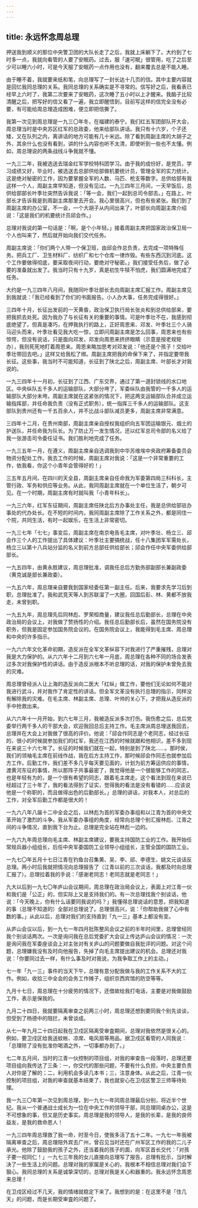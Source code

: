 ```yaml
---
---
---
```

title: 永远怀念周总理
---




押送我到顺义的那位中央警卫团的大队长走了之后，我就上床躺下了。大约到了七时多一点，我就向看管的人要了安眠药。过去，服「速可眠」很管用，吃了之后至少可以睡六小时，可是今天服了安眠药一点作用也没有，翻来覆去总是不能入睡。

由于睡不着，我就要来纸和笔，向总理写了一封长达十几页的信。其中主要内容就是回忆我同总理的关系。我同总理的关系确实是不寻常的。信写好之后，我看表已经早上六时了，我第二次要来了安眠药，这次睡了五小时以上才醒来。我脑子比较清醒之后，把写好的信又看了一遍，我立即醒悟到，目前写这样的信完全没有必要，有可能给周总理造成困难，便立即把信撕了。

我第一次见到周总理是一九三〇年冬，在福建的泰宁。我们红五军团部队开大会，周总理当时是中央苏区红军的总政委，他来给部队讲话。我只有十六岁，个子还矮，又在队列之内，离讲话的地方可能有几十米远。除了看到周副主席的大胡子之外，其余什么也没有看到，讲的什么内容也听不太清，即使听到一些也不太懂。例如，周总理说的两条战线斗争我就不懂。

一九三二年，我被选送去瑞金红军学校特科团学习。由于我的成份好，是党员，学习成绩又好，毕业时，被选送去总部供给部做机要统计员，管理全军的实力统计。这是绝对秘密的工作，因为要掌握全军的人数、马匹、枪支等数字。总供给部有我这样一个人，周副主席早知道，但没有见过。一九三四年三月间，一天早饭后，总供给部部长叶季壮突然告诉我说：「等一会，我们一起到总司令部去。」在路上，叶部长才告诉我是到周副主席那里去开会。我心里很高兴，但也有些紧张。我们到了周副主席的办公室，不一会，一个大胡子从内间出来了，叶部长向周副主席介绍说：「这是我们的机要统计员邱会作。」

总理对我说的第一句话是：「啊，是个小年轻。」接着周副主席把国家政治保卫局一个人也叫来了，然后就开始向我们交代任务。

周副主席说：「你们两个人带一个保卫班，由邱会作总负责，去完成一项特殊任务。把兵工厂、卫生材料厂、纺织厂和七个仓库一律炸毁。有些东西沉到河底。这个工作要做得彻底，要采取夜间行动，要绝对守秘密。」我们接受任务后，做了必要的准备就出发了。我当时只有十九岁，真是初生牛犊不怕虎，我们圆满地完成了任务。

大约是一九三四年八月间，我随同叶季壮部长去向周副主席汇报工作。周副主席见到我就说：「我已经看到了你们的书面报告。小人办大事，任务完成得很好。」

三四年十月，长征出发前的一天黄昏，政治保卫执行局长张炎和到总供给部来，要把我抓去处死。因为我办了与长征有关的重要的事情。可是叶季壮不在，我感到彻底绝望了。但真是凑巧，在押我执行的路上，正好周恩来、邓发、叶季壮三个人骑马迎头而来，叶季壮看见我大吃一惊，立即问周副主席是怎么回事，周恩来也有些惊愕，但没有说话，只是面向邓发，邓发向周恩来挤挤眼睛（示意是按老规矩办），我则死死地盯着周恩来。周恩来略加思考对邓发说：「他还是个孩子！交给叶季壮带回去吧。」这样又给我松了绑。周副主席把我的命保下来了，并指定要带我长征。这些事，我当时不可能知道，长征到了陕北之后，周副主席、叶部长才对我说的。

一九三四年十一月初，长征到了江西、广东交界，通过了第一道封锁线的水口地区。中央纵队五千多人的运输部队，大部分垮了，军委纵队由我管的一千多人的运输部队大部分未垮。周副主席就在这紧张的情况下，把这两支运输部队合并成立运输指挥部，并任命我负责（没有正式职务），统一指挥三千多人的运输部队。这支部队到贵州还有一千五百余人，并不比战斗部队减员更多，周副主席非常满意。

三四年十二月，在贵州南部，周副主席亲自授权我组织向五军团运输银元、烟土的护送队，并任命我为队长。为了防止万一发生情况，还以红军总司令部的名义给了我一张游击司令委任证书。我们胜利地完成了任务。

一九三五年一月，在遵义，周副主席亲自选调我到中华苏维埃中央政府筹备委员会物资分配处工作。我去工作的时候，周副主席对我说：「这是一个非常重要的工作，依我看，你这个小青年会管得好的！」

三五年五月间，在四川的天全县，周副主席亲自任命我为军委第四局三科科长，主管行政、军务和供应等业务。从此，我同周副主席就在一个单位生活了，朝夕可见。在一个时期，周副主席有时就叫我「小青年科长」。

一九三六年，红军东征期间，周副主席任陕北后方办事处主任，我是总供给部驻办事处的代办处长。在不短的时间内，我同周副主席除了工作关系之外，都是同住一个院，共同生活，有时一起娱乐，在生活上非常密切。

一九三七年「七七」事变后，周副主席在南京电告毛主席，对叶季壮、杨立三、邱会作三个人的工作提出了具体建议：叶季壮主要搞统战，任十八集团军军需处长，杨立三以第十八兵站分监的名义到前方总部任供给部长；邱会作任中央军委供给部部长。

一九五四年，由黄永胜建议，周总理批准，调我任总后方勤务部副部长兼副政委（黄克诚是部长兼政委）。

一九五六年，周总理亲自要我到国家经委任第一副主任。后来，我要求先学习后到职，总理批准了。我和武竞天等人到苏联溜了一大圈，回国后彭、林、黄都不放我走，未曾到职。

一九五九年，周总理先后同林彪、罗荣桓商量，建议我任总后勤部长，总理在中央政治局的会议上，对我做了赞扬性的介绍。我任总后勤部长后，虽然在国务院没有职务，但我是固定参加国务院会议的。在国务院会议上，我能得到毛主席、周总理和中央的许多指示。

一九六六年文化革命初期，造反派在全军文革纵容下对我进行了严重摧残，总理对我是大力保护的。从六六年十二月到六七年一月底，周总理在各种不同的场合发表过多次对我保护性的讲话。由于造反派根本不听总理的话，对我的保护未曾免去我的灾难。

周总理曾经派人让上海的造反派向二医大「红纵」做工作，要他们无论如何不能对我进行武斗，并对我作了肯定性的讲话。但全军文革没有执行总理的指示，同样没有解除我的灾难。在毛主席、林副主席、总理、叶帅的关心下，才把我从造反派的手中抢救出来。

从六六年十一月开始，到六七年三月，我被造反派多次打伤。我伤愈之后，总后党委举行两千多人的干部大会，欢迎我回总后主持工作。毛主席派周总理送我回去，总理并在大会上对我做了很高的评价。他说：「邱会作同志是个老同志，经过长征的，很小的时候就参加我们的红军，我还在江西的时候就跟和他相识，差不多到现在来说三十六七年了。长征的时候我们就在一起，特别是到了陕北……。那时侯，我们的领袖毛主席在前线作战，我在后方主持工作，那时候邱会作同志也就参加后方工作，后勤工作，我们差不多几乎每天要见面的，计划为前方筹运供应的事情，渡黄河东征的事情，所以那阵子共事最密了，我觉得他是一个很能够工作的同志，也是年轻有为的，是一个很有希望的同志，跟着毛主席走。这个看法到现在来说已经超过了三十年了，我的看法得到了证实，觉得我的看法是没有看错的……应该说他是一个称职的，而且做得出色的后勤部长。」总理的讲话，对我本人，对总后的工作，对全军后勤工作都是很大的！

一九六八年八届十二中全会之后，以林彪为首的军委办事组和以江青为首的中央文革开始了激烈的斗争。我从军委办事组的角度，经常向总理个别汇报林彪、江青之间的斗争情况，直到我下台为止。总理是完全站在林彪一边的。

一九六九年周总理向毛主席、林副主席建议，要我主持国防工业的工作。我开始任常规兵器小组组长，后任中央军委国防工业领导小组组长，主管全国的国防工业。

一九七〇年五月十七日江青在钓鱼台召集黄、吴、李、邱、李德生、姚文元谈话反总理。两小时后我就把情况向总理报告了（江青以前的三次谈话，我都及时向总理汇报了）。总理拉着我的手说：「感谢老同志！老同志就是老同志！」

九大以后到一九七〇年庐山会议期间，周总理在政治局会议上，表面上对江青一伙和我们是「公正」的，但实际上又是支持我们的。有一次总理找我个别谈话，他说：「今天晚上，你有什么话要同我说的吗？」我懂得总理说话的意思，把我知道的事（总理不知道的）全部对总理说了。总理很高兴，说：「你帮助我做了心中有数的事。」从此以后，总理对我们的支持直到「九一三」基本上都没有变。

从庐山会议以后，到一九七一年四月批陈整风会议之前的半年时间里，总理曾经同我个别谈话两次。一次是询问我在总后党委扩大会议上传达庐山会议的情况：一次是询问我在军委座谈会上对主张对有关庐山的问题要做自我批评的问题。对这个问题，总理嫌我没有及时向他报告，失掉了向毛主席提出建议的机会。总理还对我说：「你要同过去一样，有什么事及时对我说，为我争取工作上的主动。」

七一年「九一三」事件的当天下午，总理有意分配我做与我的工作关系不大的工作。例如，收拾三中全会的会务工作摊子，组织京西宾馆的防空等等。

九月十七日，周总理在十分疲劳的情况下，还借故给我打电话，主要是对我做鼓励工作，表示是保我的。

九月二十四日，我就要隔离审查之前两三小时，周总理还想到要同我个别先谈谈，但受到了杨德中的阻拦，未曾谈成。

从七一年九月二十四日起我在卫戍区隔离受审査期间，总理对我依然是很关心的。例如，要卫戍区给我送蚊帐、凉席、电风扇等用品。据卫戍区看管的人同我说：「总理除了没有批准你喝酒之外，一切事都办到了。」

七二年五月间，当时的江青一伙控制的项目组，对我的审查告一段落时，总理还要项目组向我传达了三条：一，你交代的那些问题，不要有什么负担，中央主要负责人对你是了解的；二，利用机会多读几本书；三，注意身体。从此之后，江青一伙控制的项目组，对我的审查就基本结束了，我也就安心在卫戍区警卫三师等待处理。

我一九三〇年第一次见到周总理，到一九七一年同周总理最后分别，将近半个世纪。我从一个普通战士成长为一位在中央工作的领导干部，同总理同桌办公，这是不可想象的事，但又是历史事实。周总理是我的领导人，是我的长辈，是我的良师益友，是我的救命恩人！

一九三四年周总理救了我一命，时至今日，使我多活了五十二年。一九七一年我被隔离审查之后，周总理陪外宾去广州，曾召见当时还在广州军区工作的我的二儿子承光。他除了鼓励我的孩子之外，还当着我的孩子的面，向军区首长交代：「对孩子要一视同仁！」一九七三年我的女儿直接向总理写了报告，总理有批示，当时解决了一些生活上的问题。总理对我的家属是关心的，我根本不相信总理对我们会下狠心。我同总理的关系是诚挚深切的，总理对我是关心和器重的。我永远怀念周恩来总理！

在卫戍区经过不几天，我的情绪就稳定下来了。我想到的是：在这里不是「住几天」的问题，而是长期受审査的问题了。